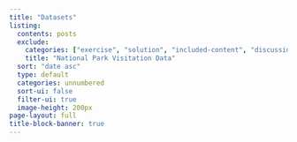 ```yaml
---
title: "Datasets"
listing:
  contents: posts
  exclude:
    categories: ["exercise", "solution", "included-content", "discussion", "activities"]
    title: "National Park Visitation Data"
  sort: "date asc"
  type: default
  categories: unnumbered
  sort-ui: false
  filter-ui: true
  image-height: 200px
page-layout: full
title-block-banner: true
---
```



